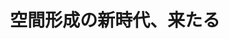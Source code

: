 ﻿---
title: "空間形成の新時代、来たる"
category: "環境・社会理工学院"
vol: 78
interviewee: "土肥 真人"
url: ""
tags: []
pdf: "78-3-dohi.pdf"
career: ""
preface: "現代社会において、空間は特定の機能をもたされている。そして、その空間が果たすべき目的を達成す るための空間づくりがいたるところで行われている。しかし、ありとあらゆる生命がこうした空間のあり 方に順応することは、果たして可能なのだろうか。土肥先生は社会問題、環境問題といった幅広いトピッ クに、空間のあり方という観点からアプローチする。"
---
